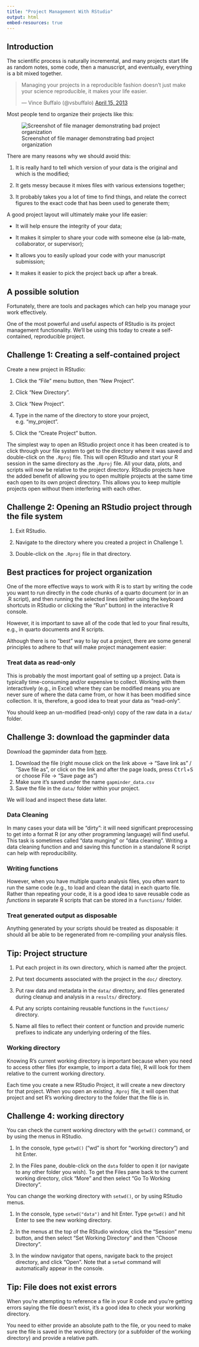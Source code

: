 ```yaml
---
title: "Project Management With RStudio"
output: html
embed-resources: true
---
```



## Introduction

The scientific process is naturally incremental, and many projects start life as random notes, some code, then a manuscript, and eventually, everything is a bit mixed together.

<blockquote class="twitter-tweet"><p>Managing your projects in a reproducible fashion doesn't just make your science reproducible, it makes your life easier.</p>— Vince Buffalo (@vsbuffalo) <a href="https://twitter.com/vsbuffalo/status/323638476153167872">April 15, 2013</a></blockquote>
<script async src="//platform.twitter.com/widgets.js" charset="utf-8"></script>

Most people tend to organize their projects like this:

![Screenshot of file manager demonstrating bad project organization](figs/bad_layout.png)

There are many reasons why we should avoid this:

1. It is really hard to tell which version of your data is the original and which is the modified;

2. It gets messy because it mixes files with various extensions together;

3. It probably takes you a lot of time to find things, and relate the correct figures to the exact code that has been used to generate them;

A good project layout will ultimately make your life easier:

* It will help ensure the integrity of your data;

* It makes it simpler to share your code with someone else (a lab-mate, collaborator, or supervisor);

* It allows you to easily upload your code with your manuscript submission;

* It makes it easier to pick the project back up after a break.

## A possible solution

Fortunately, there are tools and packages which can help you manage your work effectively.

One of the most powerful and useful aspects of RStudio is its project management functionality. We'll be using this today to create a self-contained, reproducible project.


::: {.callout}
## Challenge 1: Creating a self-contained project

Create a new project in RStudio:

1. Click the "File" menu button, then "New Project".

2. Click "New Directory".

3. Click "New Project".

4. Type in the name of the directory to store your project, e.g. "my_project".

5. Click the "Create Project" button.
:::

The simplest way to open an RStudio project once it has been created is to click through your file system to get to the directory where it was saved and double-click on the `.Rproj` file. This will open RStudio and start your R session in the same directory as the `.Rproj` file. All your data, plots, and scripts will now be relative to the project directory. RStudio projects have the added benefit of allowing you to open multiple projects at the same time each open to its own project directory. This allows you to keep multiple projects open without them interfering with each other.


::: {.callout}
## Challenge 2: Opening an RStudio project through the file system

1. Exit RStudio.

2. Navigate to the directory where you created a project in Challenge 1.

3. Double-click on the `.Rproj` file in that directory.
:::

## Best practices for project organization

One of the more effective ways to work with R is to start by writing the code you want to run directly in the code chunks of a quarto document (or in an .R script), and then running the selected lines (either using the keyboard shortcuts in RStudio or clicking the "Run" button) in the interactive R console.

However, it is important to save all of the code that led to your final results, e.g., in quarto documents and R scripts.

Although there is no "best" way to lay out a project, there are some general
principles to adhere to that will make project management easier:

### Treat data as read-only

This is probably the most important goal of setting up a project. Data is typically time-consuming and/or expensive to collect. Working with them interactively (e.g., in Excel) where they can be modified means you are never sure of where the data came from, or how it has been modified since collection. It is, therefore, a good idea to treat your data as "read-only".

You should keep an un-modified (read-only) copy of the raw data in a `data/` folder.



::: {.callout}
## Challenge 3: download the gapminder data

Download the gapminder data from [here](https://raw.githubusercontent.com/swcarpentry/r-novice-gapminder/gh-pages/_episodes_rmd/data/gapminder_data.csv).

1. Download the file (right mouse click on the link above -> "Save link as" / "Save file as", or click on the link and after the page loads, press <kbd>Ctrl</kbd>+<kbd>S</kbd> or choose File -> "Save page as")
2. Make sure it's saved under the name `gapminder_data.csv`
3. Save the file in the `data/` folder within your project.

We will load and inspect these data later.
:::

### Data Cleaning

In many cases your data will be "dirty": it will need significant preprocessing to get into a format R (or any other programming language) will find useful. This task is sometimes called "data munging" or "data cleaning". Writing a data cleaning function and and saving this function in a standalone R script can help with reproducibility.


### Writing functions

However, when you have multiple quarto analysis files, you often want to run the same code (e.g., to load and clean the data) in each quarto file. Rather than repeating your code, it is a good idea to save reusable code as *functions* in separate R scripts that can be stored in a `functions/` folder.


### Treat generated output as disposable

Anything generated by your scripts should be treated as disposable: it should all be able to be regenerated from re-compiling your analysis files.

::: {.callout-tip}
## Tip: Project structure

1. Put each project in its own directory, which is named after the project.

2. Put text documents associated with the project in the `doc/` directory.

3. Put raw data and metadata in the `data/` directory, and files generated during cleanup and analysis in a `results/` directory.

4. Put any scripts containing reusable functions in the `functions/` directory.

5. Name all files to reflect their content or function and provide numeric prefixes to indicate any underlying ordering of the files.
:::



### Working directory

Knowing R's current working directory is important because when you need to access other files (for example, to import a data file), R will look for them relative to the current working directory.

Each time you create a new RStudio Project, it will create a new directory for that project. When you open an existing `.Rproj` file, it will open that project and set R's working directory to the folder that the file is in.


::: {.callout}
## Challenge 4: working directory

You can check the current working directory with the `getwd()` command, or by using the menus in RStudio.

1. In the console, type `getwd()` ("wd" is short for "working directory") and hit Enter.

2. In the Files pane, double-click on the `data` folder to open it (or navigate to any other folder you wish). To get the Files pane back to the current working directory, click "More" and then select "Go To Working Directory".

You can change the working directory with `setwd()`, or by using RStudio menus.

1. In the console, type `setwd("data")` and hit Enter. Type `getwd()` and hit Enter to see the new working directory.

2. In the menus at the top of the RStudio window, click the "Session" menu button, and then select "Set Working Directory" and then "Choose Directory".

3. In the window navigator that opens, navigate back to the project directory, and click "Open". Note that a `setwd` command will automatically appear in the console.
:::

::: {.callout-tip}
## Tip: File does not exist errors

When you're attempting to reference a file in your R code and you're getting errors saying the file doesn't exist, it's a good idea to check your working directory.

You need to either provide an absolute path to the file, or you need to make sure the file is saved in the working directory (or a subfolder of the working directory) and provide a relative path. 
:::


